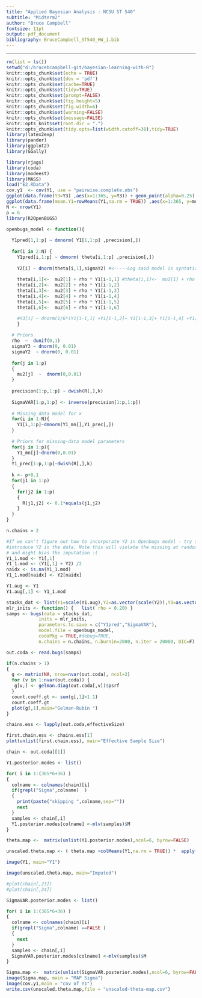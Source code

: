 ```yaml
---
title: "Applied Bayesian Analysis : NCSU ST 540"
subtitle: "Midterm2"
author: "Bruce Campbell"
fontsize: 11pt
output: pdf_document
bibliography: BruceCampbell_ST540_HW_1.bib
---
```


---
```r
rm(list = ls())
setwd("d:/brucebcampbell-git/bayesian-learning-with-R")
knitr::opts_chunk$set(echo = TRUE)
knitr::opts_chunk$set(dev = 'pdf')
knitr::opts_chunk$set(cache=TRUE)
knitr::opts_chunk$set(tidy=TRUE)
knitr::opts_chunk$set(prompt=FALSE)
knitr::opts_chunk$set(fig.height=5)
knitr::opts_chunk$set(fig.width=6)
knitr::opts_chunk$set(warning=FALSE)
knitr::opts_chunk$set(message=FALSE)
knitr::opts_knit$set(root.dir = ".")
knitr::opts_chunk$set(tidy.opts=list(width.cutoff=38),tidy=TRUE)
library(latex2exp)   
library(pander)
library(ggplot2)
library(GGally)
```

```r
library(rjags)
library(coda)
library(modeest)
library(MASS)
load("E2.RData")
cov.y1  <- cov(Y1, use = "pairwise.complete.obs")
ggplot(data.frame(Y3=Y3) ,aes(x=1:365, y=Y3)) + geom_point(alpha=0.25) + geom_smooth( method="loess", span=0.22) +ggtitle("Y3")
ggplot(data.frame(mean.Y1=rowMeans(Y1,na.rm = TRUE)) ,aes(x=1:365, y=mean.Y1)) + geom_point(alpha=0.25) + geom_smooth( method="loess", span=0.22) +ggtitle("Row Means Y1")
N <- nrow(Y1)
p = 6
library(R2OpenBUGS)

openbugs_model <- function(){
  
  Y1pred[1,1:p] ~ dmnorm( Y1[1,1:p] ,precision[,])
  
  for(i in 2:N) {
    Y1pred[i,1:p] ~ dmnorm( theta[i,1:p] ,precision[,])
    
    Y2[i] ~ dnorm(theta[i,1],sigmaY2) #<-----Log said model is syntatically correct. CODAchain1.txt said "OpenBUGS did not run correctly." 
    
    theta[i,1]<-  mu2[1] + rho * Y1[i-1,1] #theta[i,1]<-  mu2[1] + rho * (Y1[i-1,1]+ Y2[i-1])/2 <--------DOESNT COMPILE
    theta[i,2]<-  mu2[2] + rho * Y1[i-1,2]
    theta[i,3]<-  mu2[3] + rho * Y1[i-1,3]
    theta[i,4]<-  mu2[4] + rho * Y1[i-1,4]
    theta[i,5]<-  mu2[5] + rho * Y1[i-1,5]
    theta[i,6]<-  mu2[6] + rho * Y1[i-1,6]

    #Y3[i] ~ dnorm(1/6*(Y1[i-1,1] +Y1[i-1,2]+ Y1[i-1,3]+ Y1[i-1,4] +Y1[i-1,5] +Y1[i-1,6]),sigmaY3) <- DOESNT COMPILE
    }
  
  # Priors
  rho  ~  dunif(0,1)
  sigmaY3 ~ dnorm(0, 0.01)
  sigmaY2  ~ dnorm(0, 0.01)
    
  for(j in 1:p)
  {
    mu2[j]  ~  dnorm(0,0.01)
  }
  
  precision[1:p,1:p] ~ dwish(R[,],k)
  
  SigmaVAR[1:p,1:p] <- inverse(precision[1:p,1:p])
  
  # Missing data model for x
  for(i in 1:N){
    Y1[i,1:p]~dmnorm(Y1_mn[],Y1_prec[,])
  }
  
  # Priors for missing-data model parameters
  for(j in 1:p){
    Y1_mn[j]~dnorm(0,0.01)
  }
  Y1_prec[1:p,1:p]~dwish(R[,],k)
  
  k <- p+0.1
  for(j1 in 1:p)
  {
    for(j2 in 1:p)
    {
      R[j1,j2] <- 0.1*equals(j1,j2)
    }
  }
}

n.chains = 2

#If we can't figure out how to incorporate Y2 in Openbugs model - try to 
#introduce Y2 in the data. Note this will violate the missing at random assumption on Y1
# and might bias the imputation :(
Y1_1.mod <- Y1[,1]
Y1_1.mod <- (Y1[,1] + Y2) /2
naidx <- is.na(Y1_1.mod)
Y1_1.mod[naidx] <- Y2[naidx]

Y1.aug <- Y1
Y1.aug[,1] <- Y1_1.mod

stacks_dat <- list(Y1=scale(Y1.aug),Y2=as.vector(scale(Y2)),Y3=as.vector(scale(Y3)), p = 6,   N = 365)
mlr_inits <- function() {   list( rho = 0.20) }
samps <- bugs(data = stacks_dat, 
            inits = mlr_inits, 
            parameters.to.save = c("Y1pred","SigmaVAR"), 
            model.file = openbugs_model, 
            codaPkg = TRUE,#debug=TRUE,
            n.chains = n.chains, n.burnin=2000, n.iter = 20000, DIC=F)

out.coda <- read.bugs(samps)

if(n.chains > 1)
{
  g <- matrix(NA, nrow=nvar(out.coda), ncol=2)
  for (v in 1:nvar(out.coda)) {
   g[v,] <- gelman.diag(out.coda[,v])$psrf
  }
  count.coeff.gt <- sum(g[,1]>1.1)
  count.coeff.gt
  plot(g[,1],main="Gelman-Rubin ")
}

chains.ess <- lapply(out.coda,effectiveSize)

first.chain.ess <- chains.ess[1]
plot(unlist(first.chain.ess), main="Effective Sample Size")

chain <- out.coda[[1]]

Y1.posterior.modes <- list()

for( i in 1:(365*6+36) )
{  
  colname <- colnames(chain)[i]
  if(grepl("Sigma",colname)  )
  {
    print(paste("skipping ",colname,sep=""))
    next
  }
  samples <- chain[,i]
  Y1.posterior.modes[colname] <-mlv(samples)$M
}

theta.map <-  matrix(unlist(Y1.posterior.modes),ncol=6, byrow=FALSE)

unscaled.theta.map <- ( theta.map +colMeans(Y1,na.rm = TRUE)) *  apply(Y1, 2,sd,na.rm = TRUE)

image(Y1, main="Y1")

image(unscaled.theta.map, main="Imputed")

#plot(chain[,23])
#plot(chain[,34])

SigmaVAR.posterior.modes <- list()

for( i in 1:(365*6+36) )
{  
  colname <- colnames(chain)[i]
  if(grepl("Sigma",colname) ==FALSE )
  {
    next
  }
  samples <- chain[,i]
  SigmaVAR.posterior.modes[colname] <-mlv(samples)$M
}

Sigma.map <-  matrix(unlist(SigmaVAR.posterior.modes),ncol=6, byrow=FALSE)
image(Sigma.map, main = "MAP Sigma")
image(cov.y1,main = "cov of Y1")
write.csv(unscaled.theta.map,file = "unscaled-theta-map.csv")
```
